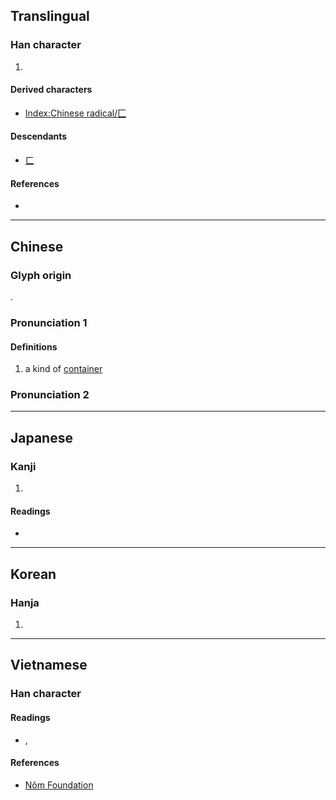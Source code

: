 {{also|匸|ㄈ}}
{{character info/new}}
==Translingual==
{{stroke order|type=animate}}

===Han character===
{{Han char|rn=22|rad=匚|as=00|sn=2|four=71710|canj=MV}}

# {{mul-kangxi radical-def}}

====Derived characters====
* [[Index:Chinese radical/匚]]

====Descendants====
* [[ㄈ]]

====References====
* {{Han ref|kx=0153.100|dkj=02595|dj=0344.260|hdz=10081.030|uh=531A|ud=21274|bh=C943|bd=51523}}

----

==Chinese==
{{zh-forms|alt=𠥓,𠤬}}

===Glyph origin===
{{Han etym}}
{{liushu|p}}.

===Pronunciation 1===
{{zh-pron
|m=fāng
|c=fong1
|h=pfs=fông
|mn=hong
|w=
|mc=y
|oc=y
|cat=
}}

====Definitions====
{{zh-hanzi}}

# a kind of [[container]]

===Pronunciation 2===
{{zh-see|放|v}}

----

==Japanese==

===Kanji===
{{ja-kanji|grade=|rs=匚00}}

# {{defn|lang=ja|sort=匚00}}

====Readings====
* {{ja-readings|on=[[ほう]] (hō)|kun=[[はこ]] (hako)}}

----

==Korean==

===Hanja===
{{ko-hanja|hangeul=방|rv=bang|mr=pang|y=pang}}

# {{defn|lang=ko|sort=匚00}}

----

==Vietnamese==

===Han character===
{{vi-hantu|rs=匚00}}

====Readings====
* {{l|vi|phương}}, {{l|vi|hệ}}

====References====
* [http://nomfoundation.org/common/nom_details.php?codepoint=531a Nôm Foundation]

[[Category:CJKV radicals| ]]

{{cln|vi|nouns}}